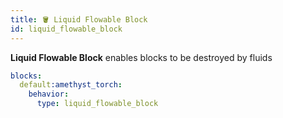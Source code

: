 ```yaml
---
title: 🪣 Liquid Flowable Block
id: liquid_flowable_block
---
```


**Liquid Flowable Block** enables blocks to be destroyed by fluids

```yaml
blocks:
  default:amethyst_torch:
    behavior:
      type: liquid_flowable_block
```

